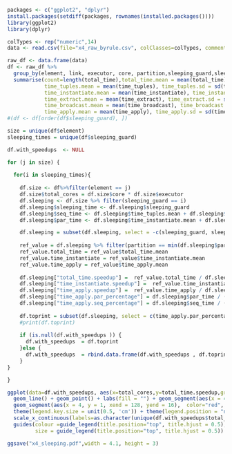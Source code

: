 ```r
packages <- c("ggplot2", "dplyr")
install.packages(setdiff(packages, rownames(installed.packages())))
library(ggplot2)
library(dplyr)
```

```r
colTypes <- rep("numeric",14)
data <- read.csv(file="x4_raw_byrule.csv", colClasses=colTypes, comment.char = "#")
```

```r
raw_df <- data.frame(data)
df <- raw_df %>% 
  group_by(element, link, executor, core, partition,sleeping_guard,sleeping_instantiate,sleeping_apply) %>% 
  summarise(count=length(total_time),total_time.mean = mean(total_time), total_time.sd = sd(total_time), total_time.median = median(total_time),
            time_tuples.mean = mean(time_tuples), time_tuples.sd = sd(time_tuples), time_tuples.median = median(time_tuples),
            time_instantiate.mean = mean(time_instantiate), time_instantiate.sd = sd(time_instantiate), time_instantiate.median = median(time_instantiate),
            time_extract.mean = mean(time_extract), time_extract.sd = sd(time_extract), time_extract.median = median(time_extract),
            time_broadcast.mean = mean(time_broadcast), time_broadcast.sd = sd(time_broadcast), time_broadcast.median = median(time_broadcast),
            time_apply.mean = mean(time_apply), time_apply.sd = sd(time_apply), time_apply.median = median(time_apply)) 
#(df <- df[order(df$sleeping_guard), ])
```
```r
size = unique(df$element)
sleeping_times = unique(df$sleeping_guard)

df.with_speedups  <- NULL

for (j in size) {
  
  for(i in sleeping_times){
    
    df.size <- df%>%filter(element == j)
    df.size$total_cores = df.size$core * df.size$executor
    df.sleeping <- df.size %>% filter(sleeping_guard == i)
    df.sleeping$sleeping_time <- df.sleeping$sleeping_guard
    df.sleeping$seq_time <- df.sleeping$time_tuples.mean + df.sleeping$time_broadcast.mean + df.sleeping$time_extract.mean
    df.sleeping$par_time <- df.sleeping$time_instantiate.mean + df.sleeping$time_apply.mean

    df.sleeping = subset(df.sleeping, select = -c(sleeping_guard, sleeping_instantiate, sleeping_apply))
    
    ref_value = df.sleeping %>% filter(partition == min(df.sleeping$partition))
    ref_value.total_time = ref_value$total_time.mean
    ref_value.time_instantiate = ref_value$time_instantiate.mean
    ref_value.time_apply = ref_value$time_apply.mean
    
    df.sleeping["total_time.speedup"] =  ref_value.total_time / df.sleeping$total_time.mean 
    df.sleeping["time_instantiate.speedup"] =  ref_value.time_instantiate / df.sleeping$time_instantiate.mean 
    df.sleeping["time_apply.speedup"] =  ref_value.time_apply / df.sleeping$time_apply.mean 
    df.sleeping["time_apply.par_percentage"] = df.sleeping$par_time / (df.sleeping$par_time + df.sleeping$seq_time)
    df.sleeping["time_apply.seq_percentage"] = df.sleeping$seq_time / (df.sleeping$par_time + df.sleeping$seq_time)
    
    df.toprint = subset(df.sleeping, select = c(time_apply.par_percentage,time_apply.seq_percentage,sleeping_time,element,link,executor,core,total_cores,partition,count,total_time.speedup,time_instantiate.speedup,time_apply.speedup))
    #print(df.toprint)
    
    if (is.null(df.with_speedups )) {
      df.with_speedups  = df.toprint
    }else {
      df.with_speedups  = rbind.data.frame(df.with_speedups , df.toprint)
    }
}

}
```

```r
ggplot(data=df.with_speedups, aes(x=total_cores,y=total_time.speedup,group=as.factor(sleeping_time),color=as.factor(sleeping_time))) + 
  geom_line() + geom_point() + labs(fill = "") + geom_segment(aes(x = 4, y = 1, xend = 128, yend = 32),  color="black", linetype="dashed") + 
  geom_segment(aes(x = 4, y = 1, xend = 128, yend = 16),  color="red", linetype="dashed") +
  theme(legend.key.size = unit(0.5, 'cm')) + theme(legend.position = "none") + xlab("number of cores") + ylab("relative speedup") + scale_color_discrete(name="Introduced simulated computation\n time on phases (ms)") +
  scale_x_continuous(labels=as.character(unique(df.with_speedups$total_cores)), breaks = unique(df.with_speedups$total_cores))  +
  guides(colour =guide_legend(title.position="top", title.hjust = 0.5),
         size = guide_legend(title.position="top", title.hjust = 0.5))

ggsave("x4_sleeping.pdf",width = 4.1, height = 3)
```



